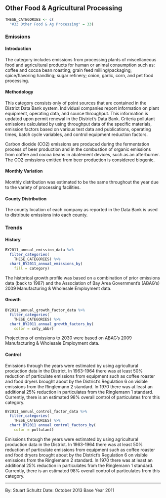 ## Other Food & Agricultural Processing

```r
THESE_CATEGORIES <- c(
  "#33 Other Food & Ag Processing" = 33)
```

### Emissions

#### Introduction {-}

The category includes emissions from processing plants of miscellaneous food and agricultural products for human or animal consumption such as: coffee and cocoa bean roasting; grain feed milling/packaging; spice/flavoring handling; sugar refinery; onion, garlic, corn, and pet food processing.

#### Methodology {-}

This category consists only of point sources that are contained in the District Data Bank system. Individual companies report information on plant equipment, operating data, and source throughput. This information is updated upon permit renewal in the District’s Data Bank. Criteria pollutant emissions calculated by using throughput data of the specific materials, emission factors based on various test data and publications, operating times, batch cycle variables, and control equipment reduction factors.

Carbon dioxide (CO2) emissions are produced during the fermentation process of beer production and in the combustion of organic emissions from coffee and cocoa beans in abatement devices, such as an afterburner. The CO2 emissions emitted from beer production is considered biogenic.

#### Monthly Variation {-}

Monthly distribution was estimated to be the same throughout the year due to the variety of processing facilities.

#### County Distribution {-}

The county location of each company as reported in the Data Bank is used to distribute emissions into each county.

### Trends

#### History {-}

```r
BY2011_annual_emission_data %>%
  filter_categories(
    THESE_CATEGORIES) %>%
  chart_BY2011_annual_emissions_by(
    fill = category)
```

The historical growth profile was based on a combination of prior emissions data (back to 1987) and the Association of Bay Area Government’s (ABAG’s) 2009 Manufacturing & Wholesale Employment data.

#### Growth {-}

```r
BY2011_annual_growth_factor_data %>%
  filter_categories(
    THESE_CATEGORIES) %>%
  chart_BY2011_annual_growth_factors_by(
    color = cnty_abbr)
```

Projections of emissions to 2030 were based on ABAG’s 2009 Manufacturing & Wholesale Employment data.

#### Control {-}

Emissions through the years were estimated by using agricultural production data in the District. In 1963-1964 there was at least 50% reduction of particulate emissions from equipment such as coffee roaster and food dryers brought about by the District's Regulation 6 on visible emissions from the Ringlemann 2 standard. In 1970 there was at least an additional 25% reduction in particulates from the Ringlemann 1 standard. Currently, there is an estimated 98% overall control of particulates from this category.

```r
BY2011_annual_control_factor_data %>%
  filter_categories(
    THESE_CATEGORIES) %>%
  chart_BY2011_annual_control_factors_by(
    color = pollutant)
```

Emissions through the years were estimated by using agricultural production data in the District. In 1963-1964 there was at least 50% reduction of particulate emissions from equipment such as coffee roaster and food dryers brought about by the District's Regulation 6 on visible emissions from the Ringlemann 2 standard. In 1970 there was at least an additional 25% reduction in particulates from the Ringlemann 1 standard. Currently, there is an estimated 98% overall control of particulates from this category.

***

By: Stuart Schultz 
Date: October 2013 
Base Year 2011
